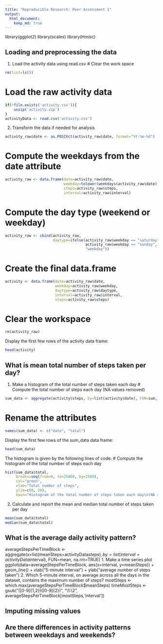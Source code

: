 ```yaml
---
title: "Reproducible Research: Peer Assessment 1"
output: 
  html_document:
    keep_md: true
---
```

library(ggplot2)
library(scales)
library(Hmisc)

## Loading and preprocessing the data

1. Load the activity data using read.csv
# Clear the work space
```r
rm(list=ls())
```
# Load the raw activity data
```r
if(!file.exists('activity.csv')){
    unzip('activity.zip')
}
activityData <- read.csv('activity.csv')
```
2. Transform the data if needed for analysis
```r
activity_raw$date <- as.POSIXct(activity_raw$date, format="%Y-%m-%d")
```
# Compute the weekdays from the date attribute
```r
activity_raw <- data.frame(date=activity_raw$date, 
                           weekday=tolower(weekdays(activity_raw$date)), 
                           steps=activity_raw$steps, 
                           interval=activity_raw$interval)
```
# Compute the day type (weekend or weekday)
```r
activity_raw <- cbind(activity_raw, 
                      daytype=ifelse(activity_raw$weekday == "saturday" | 
                                     activity_raw$weekday == "sunday", "weekend", 
                                     "weekday"))
```
# Create the final data.frame
```r
activity <- data.frame(date=activity_raw$date, 
                       weekday=activity_raw$weekday, 
                       daytype=activity_raw$daytype, 
                       interval=activity_raw$interval,
                       steps=activity_raw$steps)
```
# Clear the workspace
```r
rm(activity_raw) 
```
Display the first few rows of the activity data frame:
```r
head(activity)
```

## What is mean total number of steps taken per day?
1. Make a histogram of the total number of steps taken each day
# Compute the total number of steps each day (NA values removed)
```r
sum_data <- aggregate(activity$steps, by=list(activity$date), FUN=sum, na.rm=TRUE)
```
# Rename the attributes
```r
names(sum_data) <- c("date", "total")
```
Display the first few rows of the sum_data data frame:
```r
head(sum_data)
```
The histogram is given by the following lines of code:
# Compute the histogram of the total number of steps each day
```r
hist(sum_data$total, 
     breaks=seq(from=0, to=25000, by=2500),
     col="green", 
     xlab="Total number of steps", 
     ylim=c(0, 20), 
     main="Histogram of the total number of steps taken each day\n(NA removed)")
```
2. Calculate and report the mean and median total number of steps taken per day
```r
mean(sum_data$total)
median(sum_data$total)
```

## What is the average daily activity pattern?
averageStepsPerTimeBlock <- aggregate(x=list(meanSteps=activityData$steps), by=list(interval=activityData$interval), FUN=mean, na.rm=TRUE)
1. Make a time series plot
ggplot(data=averageStepsPerTimeBlock, aes(x=interval, y=meanSteps)) +
    geom_line() +
    xlab("5-minute interval") +
    ylab("average number of steps taken") 
2. Which 5-minute interval, on average across all the days in the dataset, contains the maximum number of steps?
mostSteps <- which.max(averageStepsPerTimeBlock$meanSteps)
timeMostSteps <-  gsub("([0-9]{1,2})([0-9]{2})", "\\1:\\2", averageStepsPerTimeBlock[mostSteps,'interval'])


## Imputing missing values



## Are there differences in activity patterns between weekdays and weekends?
